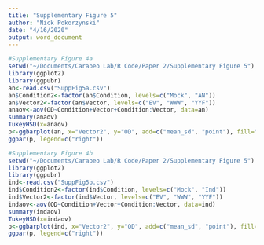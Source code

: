 ```yaml
---
title: "Supplementary Figure 5"
author: "Nick Pokorzynski"
date: "4/16/2020"
output: word_document
---
```


```r
#Supplementary Figure 4a
setwd("~/Documents/Carabeo Lab/R Code/Paper 2/Supplementary Figure 5")
library(ggplot2)
library(ggpubr)
an<-read.csv("SuppFig5a.csv")
an$Condition2<-factor(an$Condition, levels=c("Mock", "AN"))
an$Vector2<-factor(an$Vector, levels=c("EV", "WWW", "YYF"))
anaov<-aov(OD~Condition+Vector+Condition:Vector, data=an)
summary(anaov)
TukeyHSD(x=anaov)
p<-ggbarplot(an, x="Vector2", y="OD", add=c("mean_sd", "point"), fill="Condition2", palette=c("orchid4", "orchid1"), title="AN3365", position = position_dodge()) + scale_y_continuous(expand=expand_scale(mult=c(0,0.1))) + ylab(label="OD600") + rremove("xlab") + theme(line=element_line(size=1, colour="black"), panel.border=element_rect(colour="black", fill="NA", size=1)) + theme(plot.title=element_text(hjust='0.5')) + geom_signif(y_position = c(0.9, 0.9, 0.9), xmin = c(0.75, 1.75, 2.75), xmax = c(1.25, 2.25, 3.25), annotation = c("***", "ns", "*"), tip_length = .05) + theme(legend.title=element_blank())
ggpar(p, legend=c("right"))
```

```r
#Supplementary Figure 4b
setwd("~/Documents/Carabeo Lab/R Code/Paper 2/Supplementary Figure 5")
library(ggplot2)
library(ggpubr)
ind<-read.csv("SuppFig5b.csv")
ind$Condition2<-factor(ind$Condition, levels=c("Mock", "Ind"))
ind$Vector2<-factor(ind$Vector, levels=c("EV", "WWW", "YYF"))
indaov<-aov(OD~Condition+Vector+Condition:Vector, data=ind)
summary(indaov)
TukeyHSD(x=indaov)
p<-ggbarplot(ind, x="Vector2", y="OD", add=c("mean_sd", "point"), fill="Condition2", palette=c("mediumpurple4", "mediumpurple1"), title="Indolmycin", position = position_dodge()) + scale_y_continuous(expand=expand_scale(mult=c(0,0.1))) + ylab(label="OD600") + rremove("xlab") + theme(line=element_line(size=1, colour="black"), panel.border=element_rect(colour="black", fill="NA", size=1)) + theme(plot.title=element_text(hjust='0.5')) + geom_signif(y_position = c(1.1, 1.1, 1.1), xmin = c(0.75, 1.75, 2.75), xmax = c(1.25, 2.25, 3.25), annotation = c("ns", "*", "ns"), tip_length = .05) + theme(legend.title=element_blank())
ggpar(p, legend=c("right"))
```
